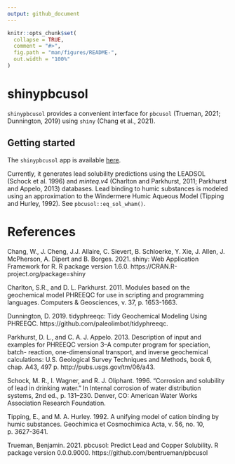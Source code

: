 ```yaml
---
output: github_document
---
```


<!-- README.md is generated from README.Rmd. Please edit that file -->

```r
knitr::opts_chunk$set(
  collapse = TRUE,
  comment = "#>",
  fig.path = "man/figures/README-",
  out.width = "100%"
)
```

# shinypbcusol

<!-- badges: start -->
<!-- badges: end -->

`shinypbcusol` provides a convenient interface for `pbcusol` (Trueman, 2021; Dunnington, 2019) using `shiny` (Chang et al., 2021).

## Getting started  

The `shinypbcusol` app is available [here](https://bentrueman.shinyapps.io/shinypbcusol/). 

Currently, it generates lead solubility predictions using the LEADSOL (Schock et al. 1996) and *minteq.v4* (Charlton and Parkhurst, 2011; Parkhurst and Appelo, 2013) databases. Lead binding to humic substances is modeled using an approximation to the Windermere Humic Aqueous Model (Tipping and Hurley, 1992). See `pbcusol::eq_sol_wham()`.

# References  

Chang, W., J. Cheng, J.J. Allaire, C. Sievert, B. Schloerke, Y. Xie, J. Allen, J. McPherson, A. Dipert and B. Borges. 2021. shiny: Web Application Framework for R. R package version 1.6.0. https://CRAN.R-project.org/package=shiny

Charlton, S.R., and D. L. Parkhurst. 2011. Modules based on the geochemical model PHREEQC for use in scripting and programming languages. Computers & Geosciences, v. 37, p. 1653-1663.

Dunnington, D. 2019. tidyphreeqc: Tidy Geochemical Modeling Using PHREEQC. https://github.com/paleolimbot/tidyphreeqc.

Parkhurst, D. L., and C. A. J. Appelo. 2013. Description of input and examples for PHREEQC version 3–A computer program for speciation, batch- reaction, one-dimensional transport, and inverse geochemical calculations: U.S. Geological Survey Techniques and Methods, book 6, chap. A43, 497 p. http://pubs.usgs.gov/tm/06/a43.

Schock, M. R., I. Wagner, and R. J. Oliphant. 1996. “Corrosion and solubility of lead in drinking water.” In Internal corrosion of water distribution systems, 2nd ed., p. 131–230. Denver, CO: American Water Works Association Research Foundation.

Tipping, E., and M. A. Hurley. 1992. A unifying model of cation binding by humic substances. Geochimica et Cosmochimica Acta, v. 56, no. 10, p. 3627-3641.

Trueman, Benjamin. 2021. pbcusol: Predict Lead and Copper Solubility. R package version 0.0.0.9000. https://github.com/bentrueman/pbcusol
